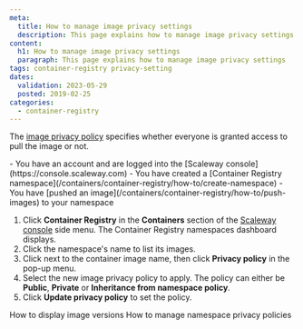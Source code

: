 ```yaml
---
meta:
  title: How to manage image privacy settings
  description: This page explains how to manage image privacy settings
content:
  h1: How to manage image privacy settings
  paragraph: This page explains how to manage image privacy settings
tags: container-registry privacy-setting
dates:
  validation: 2023-05-29
  posted: 2019-02-25
categories:
  - container-registry
---
```


The [image privacy policy](/containers/container-registry/concepts/#image-privacy-policies) specifies whether everyone is granted access to pull the image or not.

<Macro id="iam-requirements" />

<Message type="requirement">
  - You have an account and are logged into the [Scaleway console](https://console.scaleway.com)
  - You have created a [Container Registry namespace](/containers/container-registry/how-to/create-namespace)
  - You have [pushed an image](/containers/container-registry/how-to/push-images) to your namespace 
</Message>

1. Click **Container Registry** in the **Containers** section of the [Scaleway console](https://console.scaleway.com) side menu. The Container Registry namespaces dashboard displays.
2. Click the namespace's name to list its images.
3. Click <Icon name="more" /> next to the container image name, then click **Privacy policy** in the pop-up menu.
4. Select the new image privacy policy to apply. The policy can either be **Public**, **Private** or **Inheritance from namespace policy**.
5. Click **Update privacy policy** to set the policy.

<Navigation title="See Also">
  <PreviousButton to="/containers/container-registry/how-to/display-image-versions/">How to display image versions</PreviousButton>
  <NextButton to="/containers/container-registry/how-to/manage-namespace-privacy-policies/">How to manage namespace privacy policies</NextButton>
</Navigation>
